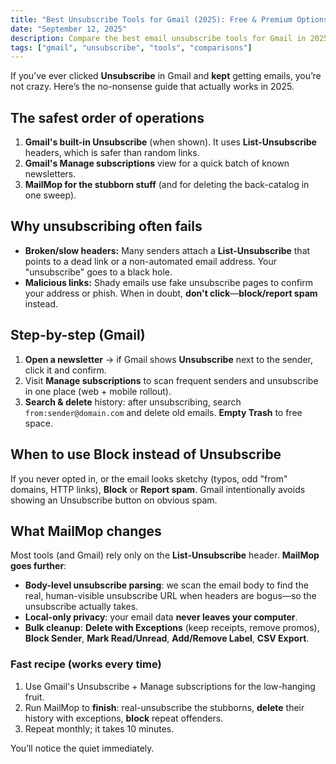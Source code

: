 ```yaml
---
title: "Best Unsubscribe Tools for Gmail (2025): Free & Premium Options Compared"
date: "September 12, 2025"
description: Compare the best email unsubscribe tools for Gmail in 2025. From built-in Gmail features to MailMop, find the right solution to clean your inbox.
tags: ["gmail", "unsubscribe", "tools", "comparisons"]
---
```


If you’ve ever clicked **Unsubscribe** in Gmail and **kept** getting emails, you’re not crazy. Here’s the no-nonsense guide that actually works in 2025.

## The safest order of operations

1) **Gmail's built-in Unsubscribe** (when shown). It uses **List-Unsubscribe** headers, which is safer than random links.  
2) **Gmail's Manage subscriptions** view for a quick batch of known newsletters.  
3) **MailMop for the stubborn stuff** (and for deleting the back-catalog in one sweep).

## Why unsubscribing often fails

- **Broken/slow headers:** Many senders attach a **List-Unsubscribe** that points to a dead link or a non-automated email address. Your "unsubscribe" goes to a black hole.  
- **Malicious links:** Shady emails use fake unsubscribe pages to confirm your address or phish. When in doubt, **don't click**—**block/report spam** instead.

## Step-by-step (Gmail)

1) **Open a newsletter** → if Gmail shows **Unsubscribe** next to the sender, click it and confirm.  
2) Visit **Manage subscriptions** to scan frequent senders and unsubscribe in one place (web + mobile rollout).  
3) **Search & delete** history: after unsubscribing, search `from:sender@domain.com` and delete old emails. **Empty Trash** to free space.

## When to use **Block** instead of **Unsubscribe**

If you never opted in, or the email looks sketchy (typos, odd "from" domains, HTTP links), **Block** or **Report spam**. Gmail intentionally avoids showing an Unsubscribe button on obvious spam.

## What MailMop changes

Most tools (and Gmail) rely only on the **List-Unsubscribe** header. **MailMop goes further**:

- **Body-level unsubscribe parsing**: we scan the email body to find the real, human-visible unsubscribe URL when headers are bogus—so the unsubscribe actually takes.  
- **Local-only privacy**: your email data **never leaves your computer**.  
- **Bulk cleanup**: **Delete with Exceptions** (keep receipts, remove promos), **Block Sender**, **Mark Read/Unread**, **Add/Remove Label**, **CSV Export**.

### Fast recipe (works every time)

1) Use Gmail's Unsubscribe + Manage subscriptions for the low-hanging fruit.  
2) Run MailMop to **finish**: real-unsubscribe the stubborns, **delete** their history with exceptions, **block** repeat offenders.  
3) Repeat monthly; it takes 10 minutes.

You’ll notice the quiet immediately.
